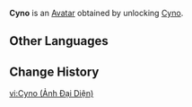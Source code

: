 {{About|the Avatar|the playable character|Cyno}}
{{Avatar Infobox
|title    = Cyno
|id       = 5500
|image    = Cyno Avatar.png
|type     = Character
|features = Cyno
|obtain   = Unlock [[Cyno]]
}}
'''Cyno''' is an [[Avatar]] obtained by unlocking [[Cyno]].

==Other Languages==
{{Other Languages|Cyno}}

==Change History==
{{Change History|3.1}}

[[vi:Cyno (Ảnh Đại Diện)]]